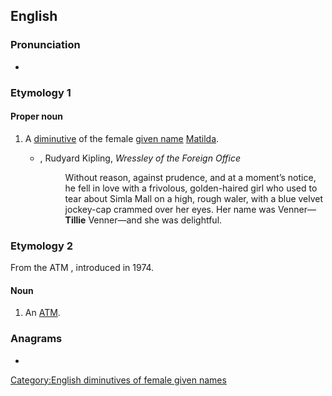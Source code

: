 ==English==
{{wikipedia|dab=Tillie (disambiguation)|Tillie}}

===Pronunciation===
* {{audio|en|En-au-Tillie.ogg|Audio (AU)}}

===Etymology 1===

====Proper noun====
{{en-proper noun}}

# A [[diminutive]] of the female [[given name]] [[Matilda]].
#* {{rfdate|en}}, Rudyard Kipling, ''Wressley of the Foreign Office''
#*: Without reason, against prudence, and at a moment’s notice, he fell in love with a frivolous, golden-haired girl who used to tear about Simla Mall on a high, rough waler, with a blue velvet jockey-cap crammed over her eyes. Her name was Venner—'''Tillie''' Venner—and she was delightful.

===Etymology 2===
From the ATM {{w|Tillie the All-Time Teller}}, introduced in 1974.

====Noun====
{{en-noun}}

# {{lb|en|US|slang}} An [[ATM]].

===Anagrams===
* {{anagrams|en|a=eiillt|illite}}

[[Category:English diminutives of female given names]]